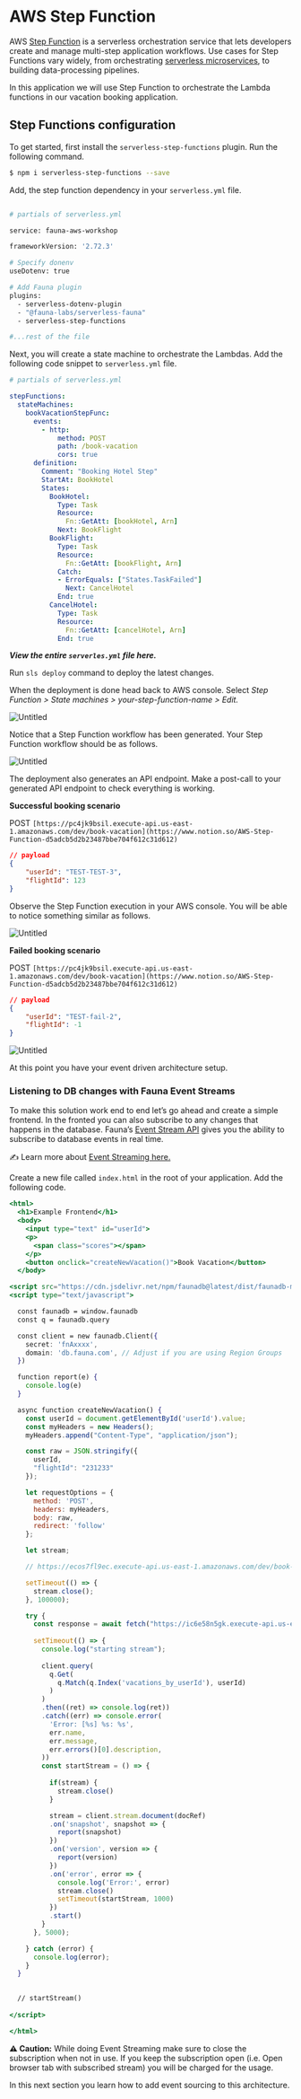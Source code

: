 # AWS Step Function

AWS [Step Function](https://aws.amazon.com/step-functions/?step-functions.sort-by=item.additionalFields.postDateTime&step-functions.sort-order=desc) is a serverless orchestration service that lets developers create and manage multi-step application workflows. Use cases for Step Functions vary widely, from orchestrating [serverless microservices](https://www.datadoghq.com/knowledge-center/serverless-architecture/serverless-microservices/), to building data-processing pipelines.

In this application we will use Step Function to orchestrate the Lambda functions in our vacation booking application.

## Step Functions configuration

To get started, first install the `serverless-step-functions` plugin. Run the following command.

```bash
$ npm i serverless-step-functions --save
```

Add, the step function dependency in your `serverless.yml` file.

```bash

# partials of serverless.yml

service: fauna-aws-workshop

frameworkVersion: '2.72.3'

# Specify donenv
useDotenv: true

# Add Fauna plugin
plugins:
  - serverless-dotenv-plugin
  - "@fauna-labs/serverless-fauna"
  - serverless-step-functions

#...rest of the file
```

Next, you will create a state machine to orchestrate the Lambdas. Add the following code snippet to `serverless.yml` file.

```yaml
# partials of serverless.yml

stepFunctions:
  stateMachines:
    bookVacationStepFunc:
      events:
        - http:
            method: POST
            path: /book-vacation
            cors: true
      definition:
        Comment: "Booking Hotel Step"
        StartAt: BookHotel
        States:
          BookHotel:
            Type: Task
            Resource:
              Fn::GetAtt: [bookHotel, Arn]
            Next: BookFlight
          BookFlight:
            Type: Task
            Resource: 
              Fn::GetAtt: [bookFlight, Arn]
            Catch:
            - ErrorEquals: ["States.TaskFailed"]
              Next: CancelHotel
            End: true
          CancelHotel:
            Type: Task
            Resource: 
              Fn::GetAtt: [cancelHotel, Arn]
            End: true
```

***View the entire `serverles.yml` file here.***

Run `sls deploy` command to deploy the latest changes. 

When the deployment is done head back to AWS console. Select *Step Function > State machines > your-step-function-name > Edit.*

![Untitled](https://workshop-shadid.s3.amazonaws.com/step.png)

Notice that a Step Function workflow has been generated. Your Step Function workflow should be as follows.

![Untitled](https://workshop-shadid.s3.amazonaws.com/step1.png)

The deployment also generates an API endpoint. Make a post-call to your generated API endpoint to check everything is working.

**Successful booking scenario**

POST `[https://pc4jk9bsil.execute-api.us-east-1.amazonaws.com/dev/book-vacation](https://www.notion.so/AWS-Step-Function-d5adcb5d2b23487bbe704f612c31d612)` 

```json
// payload
{
    "userId": "TEST-TEST-3",
    "flightId": 123
}
```

Observe the Step Function execution in your AWS console. You will be able to notice something similar as follows.

![Untitled](https://workshop-shadid.s3.amazonaws.com/step2.png)

**Failed booking scenario**

POST `[https://pc4jk9bsil.execute-api.us-east-1.amazonaws.com/dev/book-vacation](https://www.notion.so/AWS-Step-Function-d5adcb5d2b23487bbe704f612c31d612)` 

```json
// payload
{
    "userId": "TEST-fail-2",
    "flightId": -1
}
```

![Untitled](https://workshop-shadid.s3.amazonaws.com/step3.png)

At this point you have your event driven architecture setup. 

### Listening to DB changes with Fauna Event Streams

To make this solution work end to end let’s go ahead and create a simple frontend. In the fronted you can also subscribe to any changes that happens in the database. Fauna’s [Event Stream API](https://docs.fauna.com/fauna/current/learn/understanding/streaming) gives you the ability to subscribe to database events in real time. 

✍️ Learn more about [Event Streaming here.](https://docs.fauna.com/fauna/current/learn/understanding/streaming)

Create a new file called `index.html` in the root of your application. Add the following code.

```jsx
<html>
  <h1>Example Frontend</h1>
  <body>
    <input type="text" id="userId">
    <p>
      <span class="scores"></span>
    </p>
    <button onclick="createNewVacation()">Book Vacation</button>
  </body>

<script src="https://cdn.jsdelivr.net/npm/faunadb@latest/dist/faunadb-min.js"></script>
<script type="text/javascript">

  const faunadb = window.faunadb
  const q = faunadb.query

  const client = new faunadb.Client({
    secret: 'fnAxxxx',
    domain: 'db.fauna.com', // Adjust if you are using Region Groups
  })

  function report(e) {
    console.log(e)
  }

  async function createNewVacation() {
    const userId = document.getElementById('userId').value;
    const myHeaders = new Headers();
    myHeaders.append("Content-Type", "application/json");

    const raw = JSON.stringify({
      userId,
      "flightId": "231233"
    });

    let requestOptions = {
      method: 'POST',
      headers: myHeaders,
      body: raw,
      redirect: 'follow'
    };

    let stream;

    // https://ecos7fl9ec.execute-api.us-east-1.amazonaws.com/dev/book-vacation

    setTimeout(() => {
      stream.close();
    }, 100000);

    try {
      const response = await fetch("https://ic6e58n5gk.execute-api.us-east-1.amazonaws.com/dev/book-vacation", requestOptions);
      
      setTimeout(() => {
        console.log("starting stream");
        
        client.query(
          q.Get(
            q.Match(q.Index('vacations_by_userId'), userId)
          )
        )
        .then((ret) => console.log(ret))
        .catch((err) => console.error(
          'Error: [%s] %s: %s',
          err.name,
          err.message,
          err.errors()[0].description,
        ))
        const startStream = () => {
          
          if(stream) {
            stream.close()
          }

          stream = client.stream.document(docRef)
          .on('snapshot', snapshot => {
            report(snapshot)
          })
          .on('version', version => {
            report(version)
          })
          .on('error', error => {
            console.log('Error:', error)
            stream.close()
            setTimeout(startStream, 1000)
          })
          .start()
        }
      }, 5000);

    } catch (error) {
      console.log(error);
    }
  }
  

  // startStream()
  
</script>

</html>
```

**⚠️ Caution:** While doing Event Streaming make sure to close the subscription when not in use. If you keep the subscription open (i.e. Open browser tab with subscribed stream) you will be charged for the usage.

In this next section you learn how to add event sourcing to this architecture.
